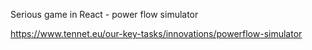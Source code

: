 Serious game in React - power flow simulator

https://www.tennet.eu/our-key-tasks/innovations/powerflow-simulator